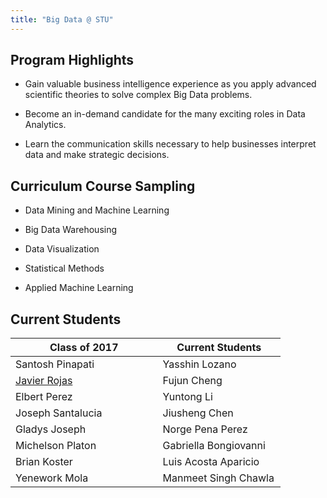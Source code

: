 ```yaml
---
title: "Big Data @ STU"
---
```


## Program Highlights

- Gain valuable business intelligence experience as you apply advanced scientific theories to solve complex Big Data problems.

- Become an in-demand candidate for the many exciting roles in Data Analytics.

- Learn the communication skills necessary to help businesses interpret data and make strategic decisions.

## Curriculum Course Sampling

- Data Mining and Machine Learning

- Big Data Warehousing

- Data Visualization

- Statistical Methods

- Applied Machine Learning


## Current Students

 Class of 2017    |      Current Students      
 -----------------|--------------
 Santosh Pinapati |   Yasshin Lozano 
 [Javier Rojas](https://javyr.github.io/personal_site/about.html)     |   Fujun Cheng 
 Elbert Perez     |   Yuntong Li
 Joseph Santalucia|   Jiusheng Chen 
 Gladys Joseph    |   Norge Pena Perez
 Michelson Platon |   Gabriella Bongiovanni
 Brian Koster     |   Luis Acosta Aparicio
 Yenework Mola    |   Manmeet Singh Chawla
    



